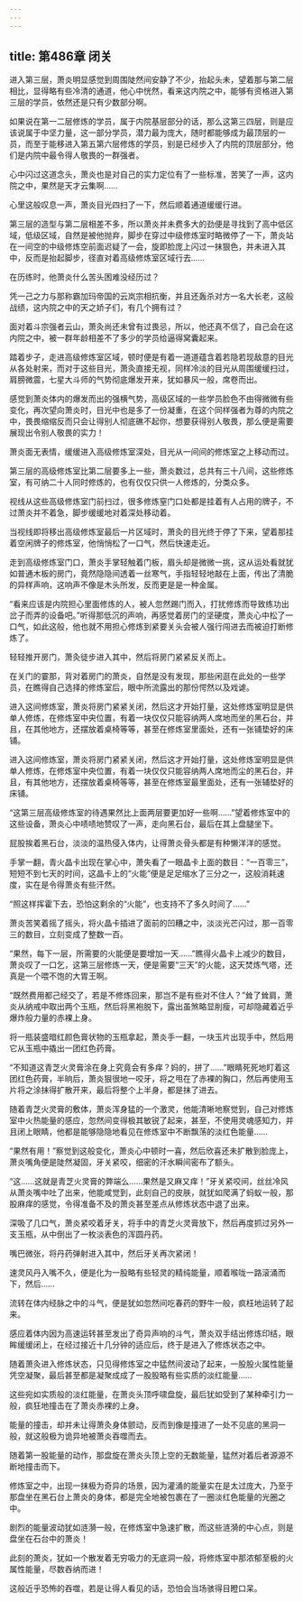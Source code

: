 ```yaml
---
---
---
```

title: 第486章 闭关
---



进入第三层，萧炎明显感觉到周围陡然间安静了不少，抬起头未，望着那与第二层相比，显得略有些冷清的通道，他心中恍然，看来这内院之中，能够有资格进入第三层的学员，依然还是只有少数部分啊。

如果说在第一二层修炼的学员，属于内院基层部分的话，那么这第三四层，则是应该说属于中坚力量，这一部分学员，潜力最为庞大，随时都能够成为最顶层的一员，而至于能移进入第五第六层修炼的学员，别是已经步入了内院的顶层部分，他们是内院中最令得人敬畏的一群强者。

心中闪过这道念头，萧炎也是对自己的实力定位有了一些标准，苦笑了一声，这内院之中，果然是天才云集啊……

心里这般叹息一声，萧炎目光四扫了一下，然后顺着通道缓缓行进。

第三层的造型与第二层相差不多，所以萧炎并未费多大的劲便是寻找到了高中低区域，低级区域，自然是被他抛弃，脚步在穿过中级修炼室时略微停了一下，萧炎站在一间空的中级修炼空前面迟疑了一会，旋即脸庞上闪过一抹狠色，并未进入其中，反而是抬起脚步，径直对着高级修炼室区域行去……

在历练时，他萧炎什么苦头困难没经历过？

凭一己之力与那称霸加玛帝国的云岚宗相抗衡，并且还轰杀对方一名大长老，这般战绩，这内院之中的天之娇子们，有几个拥有过？

面对着斗宗强者云山，萧灸尚还未曾有过畏忌，所以，他还真不信了，自己会在这内院之中，被一群年龄相差不了多少的学员给逼得窝囊起来。

踏着步子，走进高级修炼室区域，顿时便是有着一道道蕴含着若隐若现敌意的目光从各处射来，而对于这些目光，萧灸直接无视，同样冷淡的目光从周围缓缓扫过，肩膀微震，七星大斗师的气势彻底爆发开来，犹如暴风一般，席卷而出。

感觉到萧炎体内的爆发而出的强横气势，高级区域的一些学员脸色不由得微微有些变化，再次望向萧炎时，目光中也是多了一份凝重，在这个同样强者为尊的内院之中，畏畏缩缩反而只会让得别人彻底礁不起你，想要获得别人敬畏，那么便是需要展现出令别人敬畏的实力！

萧炎面无表情，缓缓进入高级修炼室深处，目光从一间间的修炼室之上移动而过。

第三层的高级修炼室比第二层要多上一些，萧炎数过，总共有三十八间，这些修炼室，有可纳二十人同时修炼的，也有仅仅只供一人修炼的，分类众多。

视线从这些高级修炼室门前扫过，很多修炼窒门口处都是挂着有人占用的牌子，不过萧炎并不着急，脚步缓缓地对着深处移动着。

当视线即将移出高级修炼室最后一片区域时，萧灸的目光终于停了下来，望着那挂着空闲牌子的修炼室，他悄悄松了一口气，然后快速走近。

走到高级修炼室门口，萧炎手掌轻触着门板，眉头却是微微一挑，这从运处看就犹如普通木板的房门，竟然隐隐间透着一丝寒气，手指轻轻地敲在上面，传出了清脆的异样声响，这响声不像是木头所发，反而更是是一种金属。

“看来应该是内院担心里面修炼的人，被人忽然踢门而入，打扰修炼而导致练功出岔子而弄的设备吧。”听得那低沉的声响，再感觉着房门的坚硬度，萧炎心中松了一口气，如此这般，他也就不用担心修炼到紧要关头会被人强行闯进去而被迫打断修炼了。

轻轻推开房门，萧灸徒步进入其中，然后将房门紧紧反关而上。

在关门的霎那，背对着房门的萧炎，自然是没有发现，那些闲逛在此处的一些学员，在瞧得自己选择的修炼室后，眼中所流露出的那份愕然以及戏谑。

进入这间修炼室，萧炎将房门紧紧关闭，然后这才开始打量，这处修炼室明显是供单人修炼，在修炼室中央位置，有着一块仅仅只能容纳两人席地而坐的黑石台，并且，在其他地方，还摆放着桌椅等等，甚至在修炼室里面处，还有一张铺垫好的床铺。

进入这间修炼室，萧炎将房门紧紧关闭，然后这才开始打量，这处修炼室明显是供单人修炼，在修炼室中央位置，有着一块仅仅只能容纳两人席地而尘的黑石台，并且，有其他地方，还摆放着桌椅等等，甚至在修炼室最里面处，还有一张辅垫好的床铺。

“这第三层高级修炼室的待遇果然比上面两层要更加好一些啊……”望着修炼室中的这些设备，萧炎心中啧啧地赞叹了一声，走向黑石台，最后在其上盘腿坐下。

屁股挨着黑石台，淡淡的温热侵入体内，让得萧炎骨头都是有种懒洋洋的感觉。

手掌一翻，青火晶卡出现在掌心中，萧失看了一眼晶卡上面的数目：“一百零三”，短短不到七天的时间，这晶卡上的“火能”便是足足缩水了三分之一，这般消耗速度，实在是令得萧炎有些汗然。

“照这样挥霍下去，恐怕这剩余的“火能”，也支持不了多久时间了……”

萧炎苦笑着摇了摇头，将火晶卡插进了面前的凹糟之中，淡淡光芒闪过，那一百零三的数目，立刻变成了整数一百。

“果然，每下一层，所需要的火能便是要增加一天……”瞧得火晶卡上减少的数目，萧炎叹了一口乞，这第三层修炼一天，便是需要“三天”的火能，这天焚炼气塔，还真是一个喂不饱的大胃王啊。

“既然费用都己经交了，若是不修炼回来，那岂不是有些对不住人？”耸了耸肩，萧炎从纳戒中取出两个玉瓶，然后将黑袍脱下，露出虽煞略显削瘦，可却隐藏着近乎爆炸般力量的赤裸上身。

将一瓶装盛暗红颜色膏状物的玉瓶拿起，萧炎手一翻，一块玉片出现手中，然后用它从玉瓶中撬出一团红色药膏。

“不知道这青芝火灵膏涂在身上究竟会有多痒？妈的，拼了……”眼睛死死地盯着这团红色药膏，半晌后，萧炎狠很地一咬牙，将之甩在了赤裸的胸口，然后再使用玉片将之涂抹得扩散开来，最后将整个上半身，都是抹了进去。

随着青芝火灵膏的敷体，萧炎浑身猛的一个激灵，他能清晰地察觉到，自己对修炼室中火热能量的感应，忽然间变得极其敏锐了起来，甚至，不使用灵魂感知力，并且闭上眼睛，他都是能够隐隐地看见在修炼室中不断飘荡的淡红色能量……

“果然有用！”察觉到这般变化，萧炎心中顿时一喜，然后欣喜还未扩散到脸庞上，萧炎嘴角便是陡然凝固，牙关紧咬，细密的汗水瞬间密布了额头。

“这……这就是青芝火灵膏的弊端么……果然是又麻又痒！”牙关紧咬间，丝丝冷风从萧炎嘴中吐了出来，他能咸觉到，此刻自己的皮肤，就犹如爬满了蚂蚁一般，那股麻痒的感觉，令得准备不及的萧炎甚至差点从修炼状态中退了出来。

深吸了几口气，萧炎紧咬着牙关，将手中的青芝火灵膏放下，然后再度抓过另外一支玉瓶，从中倒出了一枚淡表色的浑圆丹药。

嘴巴微张，将丹药弹射进入其中，然后牙关再次紧闭！

速灵风丹入嘴不久，便是化为一股略有些轻灵的精纯能量，顺着喉咙一路滚涌而下，然后……

流转在体内经脉之中的斗气，便是犹如忽然间吃春药的野牛一般，疯枉地运转了起来。

感应着体内因为高速运转甚至发出了奇异声响的斗气，萧炎双手结出修炼印结，眼眸缓缓闭上，在经过接近十几分钟的适应后，终于是进入了修炼状态之中。

随着萧灸进入修炼状态，只见得修炼室之中猛然间波动了起来，一股股火属性能量凭空凝聚，最后甚至都是凝聚成成了一股股略有些实质的淡红能量……

这些宛如实质般的淡红能量，在萧炎头顶呼啸盘旋，最后犹如受到了某种牵引力一般，疯狂地撞击在了萧炎赤裸的上身。

能量的撞击，却并未让得萧灸身体颤动，反而到像是撞进了一处不见底的黑洞一般，就这般极为诡异地被萧炎吞噬而去。

随着第一股能量的动作，那盘旋在萧炎头顶上空的无数能量，猛然对着后者源源不断地撞击而下。

修炼室之中，出现一抹极为奇异的场景，因为灌涌的能量实在是太过庞大，乃至于那盘坐在黑石台上萧炎的身体，都是完全地被包裹在了一圈淡红色能量的光圈之中。

剧烈的能量波动犹如涟漪一般，在修炼室中急速扩散，而这些涟漪的中心点，则是盘坐在石台中的萧炎！

此刻的萧炎，犹如一个散发着无穷吸力的无底洞一般，将修炼室中那浓郁至极的火属性能量，尽数吞纳而进！

这般近乎恐怖的吞噬，若是让得人看见的话，恐怕会当场骇得目瞪口呆。